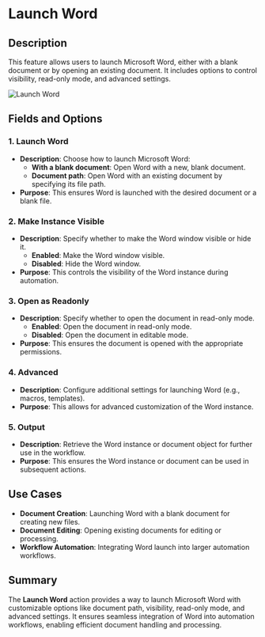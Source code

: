 # Launch Word  

## Description

This feature allows users to launch Microsoft Word, either with a blank document or by opening an existing document. It includes options to control visibility, read-only mode, and advanced settings.  

![Launch Word](../../../assets/word/launch-word.png)  

## Fields and Options  

### 1. **Launch Word** 

- **Description**: Choose how to launch Microsoft Word:  
  - **With a blank document**: Open Word with a new, blank document.  
  - **Document path**: Open Word with an existing document by specifying its file path.  
- **Purpose**: This ensures Word is launched with the desired document or a blank file.  

### 2. **Make Instance Visible** 

- **Description**: Specify whether to make the Word window visible or hide it.  
  - **Enabled**: Make the Word window visible.  
  - **Disabled**: Hide the Word window.  
- **Purpose**: This controls the visibility of the Word instance during automation.  

### 3. **Open as Readonly** 

- **Description**: Specify whether to open the document in read-only mode.  
  - **Enabled**: Open the document in read-only mode.  
  - **Disabled**: Open the document in editable mode.  
- **Purpose**: This ensures the document is opened with the appropriate permissions.  

### 4. **Advanced**   

- **Description**: Configure additional settings for launching Word (e.g., macros, templates).  
- **Purpose**: This allows for advanced customization of the Word instance.  

### 5. **Output**   

- **Description**: Retrieve the Word instance or document object for further use in the workflow.  
- **Purpose**: This ensures the Word instance or document can be used in subsequent actions.  

## Use Cases  

- **Document Creation**: Launching Word with a blank document for creating new files.  
- **Document Editing**: Opening existing documents for editing or processing.  
- **Workflow Automation**: Integrating Word launch into larger automation workflows.  

## Summary  

The **Launch Word** action provides a way to launch Microsoft Word with customizable options like document path, visibility, read-only mode, and advanced settings. It ensures seamless integration of Word into automation workflows, enabling efficient document handling and processing.
